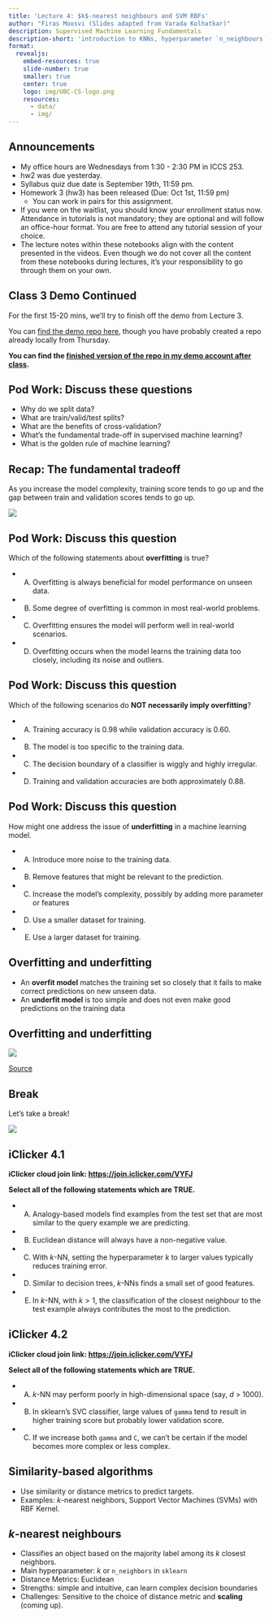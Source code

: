 ```yaml
---
title: 'Lecture 4: $k$-nearest neighbours and SVM RBFs'
author: "Firas Moosvi (Slides adapted from Varada Kolhatkar)"
description: Supervised Machine Learning Fundamentals
description-short: 'introduction to KNNs, hyperparameter `n_neighbours` or $k$, `C` and `gamma` hyperparameters of SVM RBF, decision boundaries with different values of hyperparameters.'
format:
  revealjs:
    embed-resources: true
    slide-number: true
    smaller: true
    center: true
    logo: img/UBC-CS-logo.png
    resources:
      - data/
      - img/  
---
```


## Announcements 

- My office hours are Wednesdays from 1:30 - 2:30 PM in ICCS 253.
- hw2 was due yesterday.
- Syllabus quiz due date is September 19th, 11:59 pm. 
- Homework 3 (hw3) has been released (Due: Oct 1st, 11:59 pm)
  - You can work in pairs for this assignment. 
- If you were on the waitlist, you should know your enrollment status now. Attendance in tutorials is not mandatory; they are optional and will follow an office-hour format. You are free to attend any tutorial session of your choice.
- The lecture notes within these notebooks align with the content presented in the videos. Even though we do not cover all the content from these notebooks during lectures, it’s your responsibility to go through them on your own.

## Class 3 Demo Continued

For the first 15-20 mins, we'll try to finish off the demo from Lecture 3.

You can [find the demo repo here](https://github.com/ubc-cpsc330/lecture3_demo), though you have probably created a repo already locally from Thursday.

**You can find the [finished version of the repo in my demo account after class](https://github.com/demofiras/class3_demo).**

## Pod Work: Discuss these questions

- Why do we split data?
- What are train/valid/test splits? 
- What are the benefits of cross-validation?
- What’s the fundamental trade-off in supervised machine learning?
- What is the golden rule of machine learning?

## Recap: The fundamental tradeoff

As you increase the model complexity, training score tends to go up and the gap between train and validation scores tends to go up.  

![](img/malp_0201.png){fig-align="center"}

## Pod Work: Discuss this question

Which of the following statements about **overfitting** is true? 

- (A) Overfitting is always beneficial for model performance on unseen data.
- (B) Some degree of overfitting is common in most real-world problems. 
- (C) Overfitting ensures the model will perform well in real-world scenarios.
- (D) Overfitting occurs when the model learns the training data too closely, including its noise and outliers.   

## Pod Work: Discuss this question

Which of the following scenarios do **NOT necessarily imply overfitting**? 

- (A) Training accuracy is 0.98 while validation accuracy is 0.60.
- (B) The model is too specific to the training data. 
- (C) The decision boundary of a classifier is wiggly and highly irregular.
- (D) Training and validation accuracies are both approximately 0.88. 

## Pod Work: Discuss this question

How might one address the issue of **underfitting** in a machine learning model. 

- (A) Introduce more noise to the training data. 
- (B) Remove features that might be relevant to the prediction. 
- (C) Increase the model's complexity, possibly by adding more parameter or features
- (D) Use a smaller dataset for training.
- (E) Use a larger dataset for training. 

## Overfitting and underfitting 

- An **overfit model** matches the training set so closely that it fails to make correct predictions on new unseen data.  
- An **underfit model** is too simple and does not even make good predictions on the training data

## Overfitting and underfitting 

![](img/underfit-overfit-google-developer.png){fig-align="center"}

[Source](https://developers.google.com/machine-learning/crash-course/overfitting/overfitting)

## Break

Let's take a break!

![](img/eva-coffee.png){fig-align="center"}


## iClicker 4.1

**iClicker cloud join link: [https://join.iclicker.com/VYFJ](https://join.iclicker.com/VYFJ)**

**Select all of the following statements which are TRUE.**

- (A) Analogy-based models find examples from the test set that are most similar to the query example we are predicting.
- (B) Euclidean distance will always have a non-negative value.
- (C) With $k$-NN, setting the hyperparameter $k$ to larger values typically reduces training error. 
- (D) Similar to decision trees, $k$-NNs finds a small set of good features.
- (E) In $k$-NN, with $k > 1$, the classification of the closest neighbour to the test example always contributes the most to the prediction.


## iClicker 4.2
**iClicker cloud join link: [https://join.iclicker.com/VYFJ](https://join.iclicker.com/VYFJ)**

**Select all of the following statements which are TRUE.**

- (A) $k$-NN may perform poorly in high-dimensional space (say, *d* > 1000). 
- (B) In sklearn’s SVC classifier, large values of `gamma` tend to result in higher training score but probably lower validation score. 
- (C) If we increase both `gamma` and `C`, we can't be certain if the model becomes more complex or less complex.


## Similarity-based algorithms 
- Use similarity or distance metrics to predict targets.
- Examples: $k$-nearest neighbors, Support Vector Machines (SVMs) with RBF Kernel.

## $k$-nearest neighbours
- Classifies an object based on the majority label among its $k$ closest neighbors. 
- Main hyperparameter: $k$ or `n_neighbors` in `sklearn`
- Distance Metrics: Euclidean
- Strengths: simple and intuitive, can learn complex decision boundaries
- Challenges: Sensitive to the choice of distance metric and **scaling** (coming up).

<!-- # [Class demo](https://github.com/UBC-CS/cpsc330-2024W1/blob/main/lectures/102-Varada-lectures/class_demos/demo_04-kNNs-SVMs.ipynb) -->